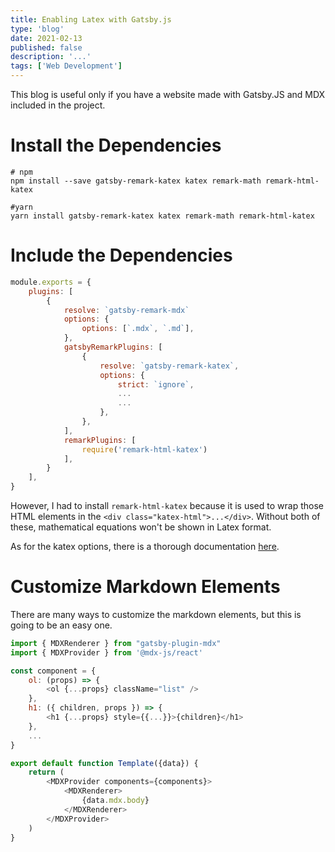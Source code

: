 ---
title: Enabling Latex with Gatsby.js
type: 'blog'
date: 2021-02-13
published: false
description: '...'
tags: ['Web Development']
---

This blog is useful only if you have a website made with Gatsby.JS and MDX included in the project.

# Install the Dependencies

```bash:title=terminal
# npm
npm install --save gatsby-remark-katex katex remark-math remark-html-katex

#yarn
yarn install gatsby-remark-katex katex remark-math remark-html-katex
```

# Include the Dependencies

```javascript:title=./gatsby-config.js
module.exports = {
    plugins: [
        {
            resolve: `gatsby-remark-mdx`
            options: {
                options: [`.mdx`, `.md`],
            },
            gatsbyRemarkPlugins: [
                {
                    resolve: `gatsby-remark-katex`,
                    options: {
                        strict: `ignore`,
                        ...
                        ...
                    },
                },
            ],
            remarkPlugins: [
                require('remark-html-katex')
            ],
        }
    ],
}
```

However, I had to install `remark-html-katex` because it is used to wrap those HTML elements in the `<div class="katex-html">...</div>`.
Without both of these, mathematical equations won't be shown in Latex format.

As for the katex options, there is a thorough documentation [here](https://katex.org/docs/options.html).

# Customize Markdown Elements

There are many ways to customize the markdown elements, but this is going to be an easy one.

```javascript:title=./src/templates/blogpost-template.js
import { MDXRenderer } from "gatsby-plugin-mdx"
import { MDXProvider } from '@mdx-js/react'

const component = {
    ol: (props) => {
        <ol {...props} className="list" />
    },
    h1: ({ children, props }) => {
        <h1 {...props} style={{...}}>{children}</h1>
    },
    ...
}

export default function Template({data}) {
    return (
        <MDXProvider components={components}>
            <MDXRenderer>
                {data.mdx.body}
            </MDXRenderer>
        </MDXProvider>
    )
}
```
